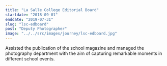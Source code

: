 ```yaml
---
title: "La Salle College Editorial Board"
startdate: "2018-09-01"
enddate: "2019-07-31"
slug: "lsc-edboard"
post: "Deputy Photographer"
image: "../../src/images/journey/lsc-edboard.jpg"
---
```

Assisted the publication of the school magazine and managed the photography department with the aim of capturing remarkable moments in different school events.
